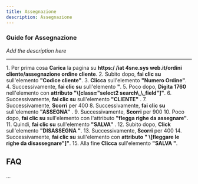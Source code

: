 ```yaml
---
title: Assegnazione
description: Assegnazione
---
```


### Guide for Assegnazione

*Add the description here*

***



1\. Per prima cosa **Carica** la pagina su **https:/ /iat 4sne.sys web.it/ordini cliente/assegnazione ordine cliente**.
2\. Subito dopo, **fai clic su** sull'elemento **"Codice cliente"**.
3\. **Clicca** sull'elemento **"Numero Ordine"**.
4\. Successivamente, **fai clic su** sull'elemento **"**.
5\. Poco dopo, **Digita** **1760** nell'elemento con **attributo "\\\[class="select2 search\\\_\\\_field"]"**.
6\. Successivamente, **fai clic su** sull'elemento **"CLIENTE"** .
7\. Successivamente, **Scorri** per 400
8\. Successivamente, **fai clic su** sull'elemento **"ASSEGNA"** .
9\. Successivamente, **Scorri** per 900
10\. Poco dopo, **fai clic su** sull'elemento con l'attributo **"flegga righe da assegnare"**.
11\. Quindi, **fai clic su** sull'elemento **"SALVA"** .
12\. Subito dopo, **Click** sull'elemento **"DISASSEGNA "**.
13\. Successivamente, **Scorri** per 400
14\. Successivamente, **fai clic su** sull'elemento con **attributo " \\\[fleggare le righe da disassegnare"]"**.
15\. Alla fine **Clicca** sull'elemento **"SALVA "**.

## FAQ

...